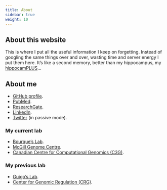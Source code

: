```yaml
---
title: About
sidebar: true
weight: 10
---
```


## About this website

This is where I put all the useful information I keep on forgetting. Instead of googling the same things over and over, wasting time and server energy I put them here. It's like a second memory, better than my hippocampus, my [hippocamPLUS](https://jmonlong.github.io/Hippocamplus/assets/chandler-lol.gif)...

## About me

+ [GitHub profile](https://github.com/jmonlong).
+ [PubMed](http://www.ncbi.nlm.nih.gov/pubmed/?term=Monlong%2C%20Jean[Full%20Author%20Name]%20OR%20Monlong%2C%20Jean[Full%20Investigator%20Name]&cmd=DetailsSearch).
+ [ResearchGate](https://www.researchgate.net/profile/Jean_Monlong).
+ [LinkedIn](https://www.linkedin.com/in/jeanmonlong).
+ [Twitter](https://twitter.com/JMonlong/) (in passive mode).

### My current lab

+ [Bourque's Lab](http://www.computationalgenomics.ca/BourqueLab/).
+ [McGill Genome Centre](http://www.mcgillgenomecentre.org/).
+ [Canadian Centre for Computational Genomics (C3G)](http://computationalgenomics.ca/).

### My previous lab

+ [Guigo's Lab](http://big.crg.cat/computational_biology_of_rna_processing).
+ [Center for Genomic Regulation (CRG)](http://www.crg.eu/).
